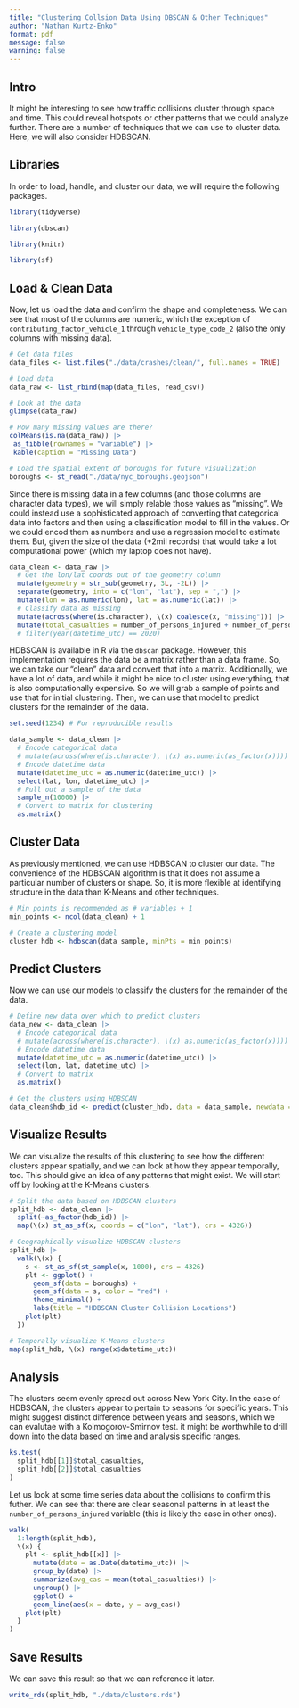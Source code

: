 ```yaml
---
title: "Clustering Collsion Data Using DBSCAN & Other Techniques"
author: "Nathan Kurtz-Enko"
format: pdf
message: false
warning: false
---
```


## Intro
It might be interesting to see how traffic collisions cluster through space and time. This could reveal hotspots or other patterns that we could analyze further. There are a number of techniques that we can use to cluster data. Here, we will also consider HDBSCAN.

## Libraries
In order to load, handle, and cluster our data, we will require the following packages.

```r
library(tidyverse)

library(dbscan)

library(knitr)

library(sf)
```

## Load & Clean Data
Now, let us load the data and confirm the shape and completeness. We can see that most of the columns are numeric, which the exception of `contributing_factor_vehicle_1` through `vehicle_type_code_2` (also the only columns with missing data).

```r
# Get data files
data_files <- list.files("./data/crashes/clean/", full.names = TRUE)

# Load data
data_raw <- list_rbind(map(data_files, read_csv))

# Look at the data
glimpse(data_raw)

# How many missing values are there?
colMeans(is.na(data_raw)) |>
 as_tibble(rownames = "variable") |>
 kable(caption = "Missing Data")

# Load the spatial extent of boroughs for future visualization
boroughs <- st_read("./data/nyc_boroughs.geojson")
```

Since there is missing data in a few columns (and those columns are character data types), we will simply relable those values as "missing". We could instead use a sophisticated approach of converting that categorical data into factors and then using a classification model to fill in the values. Or we could encod them as numbers and use a regression model to estimate them. But, given the size of the data (+2mil records) that would take a lot computational power (which my laptop does not have).

```r
data_clean <- data_raw |>
  # Get the lon/lat coords out of the geometry column
  mutate(geometry = str_sub(geometry, 3L, -2L)) |>
  separate(geometry, into = c("lon", "lat"), sep = ",") |>
  mutate(lon = as.numeric(lon), lat = as.numeric(lat)) |>
  # Classify data as missing
  mutate(across(where(is.character), \(x) coalesce(x, "missing"))) |>
  mutate(total_casualties = number_of_persons_injured + number_of_persons_killed)
  # filter(year(datetime_utc) == 2020)

```

HDBSCAN is available in R via the `dbscan` package. However, this implementation requires the data be a matrix rather than a data frame. So, we can take our "clean" data and convert that into a matrix. Additionally, we have a lot of data, and while it might be nice to cluster using everything, that is also computationally expensive. So we will grab a sample of points and use that for initial clustering. Then, we can use that model to predict clusters for the remainder of the data.

```r
set.seed(1234) # For reproducible results

data_sample <- data_clean |>
  # Encode categorical data
  # mutate(across(where(is.character), \(x) as.numeric(as_factor(x)))) |> 
  # Encode datetime data
  mutate(datetime_utc = as.numeric(datetime_utc)) |>
  select(lat, lon, datetime_utc) |>
  # Pull out a sample of the data
  sample_n(10000) |>
  # Convert to matrix for clustering
  as.matrix()
```

## Cluster Data
As previously mentioned, we can use HDBSCAN to cluster our data. The convenience of the HDBSCAN algorithm is that it does not assume a particular number of clusters or shape. So, it is more flexible at identifying structure in the data than K-Means and other techniques.

```r
# Min points is recommended as # variables + 1
min_points <- ncol(data_clean) + 1

# Create a clustering model
cluster_hdb <- hdbscan(data_sample, minPts = min_points)
```

## Predict Clusters
Now we can use our models to classify the clusters for the remainder of the data.

```r
# Define new data over which to predict clusters
data_new <- data_clean |>
  # Encode categorical data
  # mutate(across(where(is.character), \(x) as.numeric(as_factor(x)))) |> 
  # Encode datetime data
  mutate(datetime_utc = as.numeric(datetime_utc)) |>
  select(lon, lat, datetime_utc) |>
  # Convert to matrix
  as.matrix()

# Get the clusters using HDBSCAN
data_clean$hdb_id <- predict(cluster_hdb, data = data_sample, newdata = data_new)
```

## Visualize Results
We can visualize the results of this clustering to see how the different clusters appear spatially, and we can look at how they appear temporally, too. This should give an idea of any patterns that might exist. We will start off by looking at the K-Means clusters.

```r
# Split the data based on HDBSCAN clusters
split_hdb <- data_clean |>
  split(~as_factor(hdb_id)) |>
  map(\(x) st_as_sf(x, coords = c("lon", "lat"), crs = 4326)) 

# Geographically visualize HDBSCAN clusters
split_hdb |>
  walk(\(x) {
    s <- st_as_sf(st_sample(x, 1000), crs = 4326)
    plt <- ggplot() +
      geom_sf(data = boroughs) +
      geom_sf(data = s, color = "red") +
      theme_minimal() +
      labs(title = "HDBSCAN Cluster Collision Locations")
    plot(plt)
  })

# Temporally visualize K-Means clusters
map(split_hdb, \(x) range(x$datetime_utc))
```

## Analysis
The clusters seem evenly spread out across New York City. In the case of HDBSCAN, the clusters appear to pertain to seasons for specific years. This might suggest distinct difference between years and seasons, which we can evalutae with a Kolmogorov-Smirnov test. it might be worthwhile to drill down into the data based on time and analysis specific ranges.

```r
ks.test(
  split_hdb[[1]]$total_casualties,
  split_hdb[[2]]$total_casualties
)
```

Let us look at some time series data about the collisions to confirm this futher. We can see that there are clear seasonal patterns in at least the `number_of_persons_injured` variable (this is likely the case in other ones).

```r
walk(
  1:length(split_hdb),
  \(x) {
    plt <- split_hdb[[x]] |>
      mutate(date = as.Date(datetime_utc)) |>
      group_by(date) |>
      summarize(avg_cas = mean(total_casualties)) |>
      ungroup() |>
      ggplot() +
      geom_line(aes(x = date, y = avg_cas))
    plot(plt)
  }
)
```

## Save Results
We can save this result so that we can reference it later.

```r
write_rds(split_hdb, "./data/clusters.rds")
```